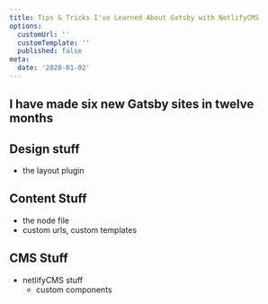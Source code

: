 ```yaml
---
title: Tips & Tricks I've Learned About Gatsby with NetlifyCMS
options:
  customUrl: ''
  customTemplate: ''
  published: false
meta:
  date: '2020-01-02'
---
```


## I have made six new Gatsby sites in twelve months

## Design stuff

 - the layout plugin

## Content Stuff

 - the node file
  - custom urls, custom templates
 

## CMS Stuff
  - netlifyCMS stuff
    - custom components